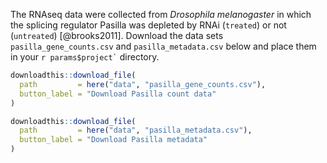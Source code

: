 The RNAseq data were collected from *Drosophila melanogaster* in which the splicing regulator Pasilla was depleted by RNAi (`treated`) or not (`untreated`) [@brooks2011]. Download the data sets `pasilla_gene_counts.csv` and `pasilla_metadata.csv` below and place them in your `` r params$project` `` directory.

```r
downloadthis::download_file(
  path         = here("data", "pasilla_gene_counts.csv"),
  button_label = "Download Pasilla count data"
)

downloadthis::download_file(
  path         = here("data", "pasilla_metadata.csv"),
  button_label = "Download Pasilla metadata"
)
```
